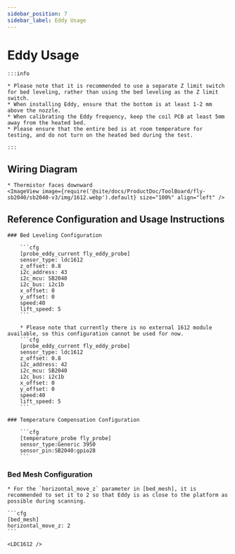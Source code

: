 ```yaml
---
sidebar_position: 7
sidebar_label: Eddy Usage
---
```





# Eddy Usage

    :::info

    * Please note that it is recommended to use a separate Z limit switch for bed leveling, rather than using the bed leveling as the Z limit switch.
    * When installing Eddy, ensure that the bottom is at least 1-2 mm above the nozzle.
    * When calibrating the Eddy frequency, keep the coil PCB at least 5mm away from the heated bed.
    * Please ensure that the entire bed is at room temperature for testing, and do not turn on the heated bed during the test.

    :::

## Wiring Diagram

    * Thermistor faces downward
    <ImageView image={require('@site/docs/ProductDoc/ToolBoard/fly-sb2040/sb2040-v3/img/1612.webp').default} size="100%" align="left" />


## Reference Configuration and Usage Instructions

    ### Bed Leveling Configuration

        ```cfg
        [probe_eddy_current fly_eddy_probe]
        sensor_type: ldc1612
        z_offset: 0.8
        i2c_address: 43
        i2c_mcu: SB2040
        i2c_bus: i2c1b
        x_offset: 0
        y_offset: 0
        speed:40
        lift_speed: 5
        ```

        * Please note that currently there is no external 1612 module available, so this configuration cannot be used for now.
        ```cfg
        [probe_eddy_current fly_eddy_probe]
        sensor_type: ldc1612
        z_offset: 0.8
        i2c_address: 42
        i2c_mcu: SB2040
        i2c_bus: i2c1b
        x_offset: 0
        y_offset: 0
        speed:40
        lift_speed: 5
        ```

    ### Temperature Compensation Configuration

        ```cfg
        [temperature_probe fly_probe]
        sensor_type:Generic 3950
        sensor_pin:SB2040:gpio28
        ```

### Bed Mesh Configuration

    * For the `horizontal_move_z` parameter in [bed_mesh], it is recommended to set it to 2 so that Eddy is as close to the platform as possible during scanning.

    ```cfg
    [bed_mesh]
    horizontal_move_z: 2
    ```

    <LDC1612 />